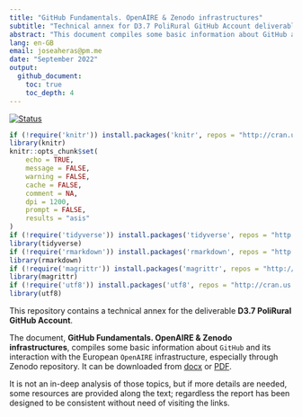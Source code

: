 ```yaml
---
title: "GitHub Fundamentals. OpenAIRE & Zenodo infrastructures"
subtitle: "Technical annex for D3.7 PoliRural GitHub Account deliverable"
abstract: "This document compiles some basic information about GitHub and its interaction with the European OpenAIRE infrastructure, especially through Zenodo repository"
lang: en-GB
email: joseaheras@pm.me
date: "September 2022"
output:
  github_document:
    toc: true
    toc_depth: 4
---
```


[![Status](https://img.shields.io/badge/Status-Work%20in%20progress-orange?style=plastic)](https://github.com/polirural)

```r
if (!require('knitr')) install.packages('knitr', repos = "http://cran.us.r-project.org")
library(knitr)
knitr::opts_chunk$set(
	echo = TRUE,
	message = FALSE,
	warning = FALSE,
	cache = FALSE,
	comment = NA,
	dpi = 1200,
	prompt = FALSE,
	results = "asis"
)
if (!require('tidyverse')) install.packages('tidyverse', repos = "http://cran.us.r-project.org")
library(tidyverse)
if (!require('rmarkdown')) install.packages('rmarkdown', repos = "http://cran.us.r-project.org")
library(rmarkdown)
if (!require('magrittr')) install.packages('magrittr', repos = "http://cran.us.r-project.org")
library(magrittr)
if (!require('utf8')) install.packages('utf8', repos = "http://cran.us.r-project.org")
library(utf8)
```

This repository contains a technical annex for the deliverable **D3.7 PoliRural GitHub Account**.

The document, **GitHub Fundamentals. OpenAIRE & Zenodo infrastructures**, compiles some basic information about `GitHub` and its interaction with the European `OpenAIRE` infrastructure, especially through Zenodo repository. It can be downloaded from [docx](/D3.7%20PoliRural%20GitHub%20Account_ext.docx) or [PDF](/D3.7%20PoliRural%20GitHub%20Account_ext.pdf).

It is not an in-deep analysis of those topics, but if more details are needed, some resources are provided along the text; regardless the report has been designed to be consistent without need of visiting the links.